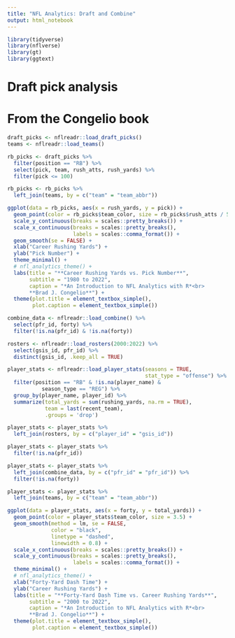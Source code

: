 ```yaml
---
title: "NFL Analytics: Draft and Combine"
output: html_notebook
---
```


```r
library(tidyverse)
library(nflverse)
library(gt)
library(ggtext)
```

# Draft pick analysis 



# From the Congelio book 

```r
draft_picks <- nflreadr::load_draft_picks()
teams <- nflreadr::load_teams()

rb_picks <- draft_picks %>%
  filter(position == "RB") %>%
  select(pick, team, rush_atts, rush_yards) %>%
  filter(pick <= 100)

rb_picks <- rb_picks %>%
  left_join(teams, by = c("team" = "team_abbr"))
```



```r
ggplot(data = rb_picks, aes(x = rush_yards, y = pick)) +
  geom_point(color = rb_picks$team_color, size = rb_picks$rush_atts / 500) +
  scale_y_continuous(breaks = scales::pretty_breaks()) +
  scale_x_continuous(breaks = scales::pretty_breaks(),
                     labels = scales::comma_format()) +
  geom_smooth(se = FALSE) +
  xlab("Career Rushing Yards") +
  ylab("Pick Number") +
  theme_minimal() + 
  # nfl_analytics_theme() +
  labs(title = "**Career Rushing Yards vs. Pick Number**",
       subtitle = "1980 to 2022",
       caption = "*An Introduction to NFL Analytics with R*<br>
       **Brad J. Congelio**") +
  theme(plot.title = element_textbox_simple(),
        plot.caption = element_textbox_simple())
```

```r
combine_data <- nflreadr::load_combine() %>%
  select(pfr_id, forty) %>%
  filter(!is.na(pfr_id) & !is.na(forty))

rosters <- nflreadr::load_rosters(2000:2022) %>%
  select(gsis_id, pfr_id) %>%
  distinct(gsis_id, .keep_all = TRUE)

player_stats <- nflreadr::load_player_stats(seasons = TRUE,
                                            stat_type = "offense") %>%
  filter(position == "RB" & !is.na(player_name) &
           season_type == "REG") %>%
  group_by(player_name, player_id) %>%
  summarize(total_yards = sum(rushing_yards, na.rm = TRUE),
            team = last(recent_team),
            .groups = 'drop')

player_stats <- player_stats %>%
  left_join(rosters, by = c("player_id" = "gsis_id"))

player_stats <- player_stats %>%
  filter(!is.na(pfr_id))

player_stats <- player_stats %>%
  left_join(combine_data, by = c("pfr_id" = "pfr_id")) %>%
  filter(!is.na(forty))

player_stats <- player_stats %>%
  left_join(teams, by = c("team" = "team_abbr"))
```

```r
ggplot(data = player_stats, aes(x = forty, y = total_yards)) +
  geom_point(color = player_stats$team_color, size = 3.5) +
  geom_smooth(method = lm, se = FALSE,
              color = "black",
              linetype = "dashed",
              linewidth = 0.8) +
  scale_x_continuous(breaks = scales::pretty_breaks()) +
  scale_y_continuous(breaks = scales::pretty_breaks(),
                     labels = scales::comma_format()) +
  theme_minimal() + 
  # nfl_analytics_theme() +
  xlab("Forty-Yard Dash Time") +
  ylab("Career Rushing Yards") +
  labs(title = "**Forty-Yard Dash Time vs. Career Rushing Yards**",
       subtitle = "2000 to 2022",
       caption = "*An Introduction to NFL Analytics with R*<br>
       **Brad J. Congelio**") +
  theme(plot.title = element_textbox_simple(),
        plot.caption = element_textbox_simple())
```

